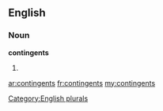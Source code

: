 ==English==

===Noun===
'''contingents'''

# {{plural of|[[contingent]]}}

[[Category:English plurals]]

[[ar:contingents]]
[[fr:contingents]]
[[my:contingents]]